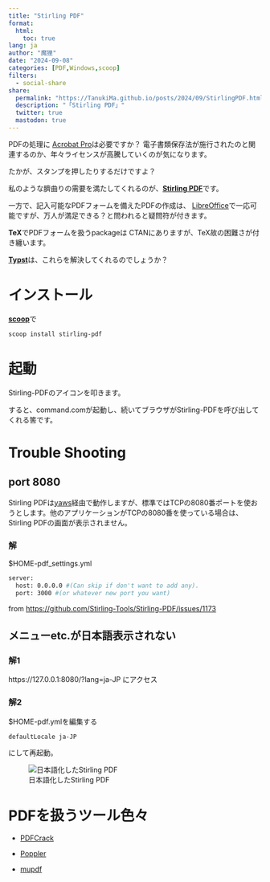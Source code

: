```yaml
---
title: "Stirling PDF"
format:
  html:
    toc: true
lang: ja
author: "魔狸"
date: "2024-09-08"
categories: [PDF,Windows,scoop]
filters:
  - social-share
share:
  permalink: "https://TanukiMa.github.io/posts/2024/09/StirlingPDF.html"
  description: "「Stirling PDF」"
  twitter: true
  mastodon: true
---
```

PDFの処理に [Acrobat Pro](https://www.adobe.com/jp/acrobat/acrobat-pro.html)は必要ですか？
電子書類保存法が施行されたのと関連するのか、年々ライセンスが高騰していくのが気になります。

たかが、スタンプを押したりするだけですよ？

私のような臍曲りの需要を満たしてくれるのが、[**Stirling PDF**](https://github.com/Stirling-Tools/Stirling-PDF)です。

一方で、記入可能なPDFフォームを備えたPDFの作成は、
[LibreOffice](https://www.libreoffice.org/)で一応可能ですが、万人が満足できる？と問われると疑問符が付きます。

**TeX**でPDFフォームを扱うpackageは CTANにありますが、TeX故の困難さが付き纏います。

[**Typst**](https://typst.app/)は、これらを解決してくれるのでしょうか？

# インストール
[**scoop**](https://scoop.sh/)で
```bash
scoop install stirling-pdf 
```
# 起動
Stirling-PDFのアイコンを叩きます。

すると、command.comが起動し、続いてブラウザがStirling-PDFを呼び出してくれる筈です。

# Trouble Shooting

## port 8080
Stirling PDFは[yaws](https://erlyaws.github.io/)経由で動作しますが、標準ではTCPの8080番ポートを使おうとします。他のアプリケーションがTCPの8080番を使っている場合は、Stirling PDFの画面が表示されません。

### 解
$HOME\scoop\persist\stirling-pdf\configs\custom_settings.yml 
```bash
server:
  host: 0.0.0.0 #(Can skip if don't want to add any).
  port: 3000 #(or whatever new port you want)
```
from [https://github.com/Stirling-Tools/Stirling-PDF/issues/1173](https://github.com/Stirling-Tools/Stirling-PDF/issues/1173)

## メニューetc.が日本語表示されない
### 解1
https://127.0.0.1:8080/?lang=ja-JP にアクセス

### 解2
$HOME\scoop\persist\stirling-pdf\configs\settings.ymlを編集する
```bash
defaultLocale ja-JP
```
にして再起動。

![日本語化したStirling PDF](StirlingPDFja.png)

# PDFを扱うツール色々

* [PDFCrack](https://pdfcrack.sourceforge.net/)

* [Poppler](https://poppler.freedesktop.org/)

* [mupdf](https://mupdf.com/)


